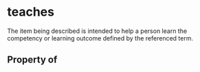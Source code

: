 # teaches

The item being described is intended to help a person learn the competency or learning outcome defined by the referenced term.

## Property of




